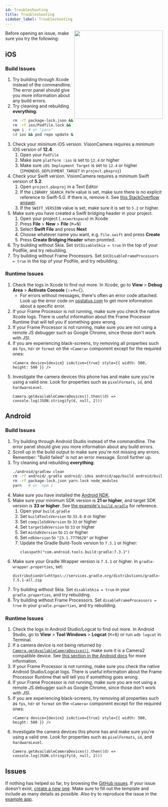 ```yaml
---
id: troubleshooting
title: Troubleshooting
sidebar_label: Troubleshooting
---
```



<div>
  <img align="right" width="283" src={useBaseUrl("img/11_back.png")} />
</div>

Before opening an issue, make sure you try the following:

## iOS

### Build Issues

1. Try building through Xcode instead of the commandline. The error panel should give you more information about any build errors.
2. Try cleaning and rebuilding **everything**:
   ```sh
   rm -rf package-lock.json && rm -rf yarn.lock && rm -rf node_modules
   rm -rf ios/Podfile.lock && rm -rf ios/Pods
   npm i  # or "yarn"
   cd ios && pod repo update && pod update && pod install
   ```
3. Check your minimum iOS version. VisionCamera requires a minimum iOS version of **12.4**.
   1. Open your `Podfile`
   2. Make sure `platform :ios` is set to `12.4` or higher
   3. Make sure `iOS Deployment Target` is set to `12.4` or higher (`IPHONEOS_DEPLOYMENT_TARGET` in `project.pbxproj`)
4. Check your Swift version. VisionCamera requires a minimum Swift version of **5.2**.
   1. Open `project.pbxproj` in a Text Editor
   2. If the `LIBRARY_SEARCH_PATH` value is set, make sure there is no explicit reference to Swift-5.0. If there is, remove it. See [this StackOverflow answer](https://stackoverflow.com/a/66281846/1123156).
   3. If the `SWIFT_VERSION` value is set, make sure it is set to `5.2` or higher.
5. Make sure you have created a Swift bridging header in your project.
   1. Open your project (`.xcworkspace`) in Xcode
   2. Press **File** > **New** > **File** (<kbd>⌘</kbd>+<kbd>N</kbd>)
   3. Select **Swift File** and press **Next**
   4. Choose whatever name you want, e.g. `File.swift` and press **Create**
   5. Press **Create Bridging Header** when promted.
6. Try building without Skia. Set `$VCDisableSkia = true` in the top of your Podfile, and try rebuilding.
7. Try building without Frame Processors. Set `$VCDisableFrameProcessors = true` in the top of your Podfile, and try rebuilding.

### Runtime Issues

1. Check the logs in Xcode to find out more. In Xcode, go to **View** > **Debug Area** > **Activate Console**  (<kbd>⇧</kbd>+<kbd>⌘</kbd>+<kbd>C</kbd>).
   * For errors without messages, there's often an error code attached. Look up the error code on [osstatus.com](https://www.osstatus.com) to get more information about a specific error.
2. If your Frame Processor is not running, make sure you check the native Xcode logs. There is useful information about the Frame Processor Runtime that will tell you if something goes wrong.
3. If your Frame Processor is not running, make sure you are not using a remote JS debugger such as Google Chrome, since those don't work with JSI.
4. If you are experiencing black-screens, try removing all properties such as `fps`, `hdr` or `format` on the `<Camera>` component except for the required ones:
   ```tsx
   <Camera device={device} isActive={true} style={{ width: 500, height: 500 }} />
   ```
5. Investigate the camera devices this phone has and make sure you're using a valid one. Look for properties such as `pixelFormats`, `id`, and `hardwareLevel`.
   ```tsx
   Camera.getAvailableCameraDevices().then((d) => console.log(JSON.stringify(d, null, 2)))
   ```

## Android

### Build Issues

1. Try building through Android Studio instead of the commandline. The error panel should give you more information about any build errors.
2. Scroll up in the build output to make sure you're not missing any errors. Remember: "Build failed" is not an error message. Scroll further up.
3. Try cleaning and rebuilding **everything**:
   ```sh
   ./android/gradlew clean
   rm -rf android/.gradle android/.idea android/app/build android/build
   rm -rf package-lock.json yarn.lock node_modules
   yarn   # or `npm i`
   ```
4. Make sure you have installed the [Android NDK](https://developer.android.com/ndk).
5. Make sure your minimum SDK version is **21 or higher**, and target SDK version is **33 or higher**. See [the example's `build.gradle`](https://github.com/mrousavy/react-native-vision-camera/blob/main/example/android/build.gradle#L5-L10) for reference.
   1. Open your `build.gradle`
   2. Set `buildToolsVersion` to `33.0.0` or higher
   3. Set `compileSdkVersion` to `33` or higher
   4. Set `targetSdkVersion` to `33` or higher
   5. Set `minSdkVersion` to `21` or higher
   6. Set `ndkVersion` to `"23.1.7779620"` or higher
   7. Update the Gradle Build-Tools version to `7.3.1` or higher:
      ```
      classpath("com.android.tools.build:gradle:7.3.1")
      ```
6. Make sure your Gradle Wrapper version is `7.5.1` or higher. In `gradle-wrapper.properties`, set:
   ```
   distributionUrl=https\://services.gradle.org/distributions/gradle-7.5.1-all.zip
   ```
7. Try building without Skia. Set `disableSkia = true` in your `gradle.properties`, and try rebuilding.
8. Try building without Frame Processors. Set `disableFrameProcessors = true` in your `gradle.properties`, and try rebuilding.

### Runtime Issues

1. Check the logs in Android Studio/Logcat to find out more. In Android Studio, go to **View** > **Tool Windows** > **Logcat** (<kbd>⌘</kbd>+<kbd>6</kbd>) or run `adb logcat` in Terminal.
2. If a camera device is not being returned by [`Camera.getAvailableCameraDevices()`](/docs/api/classes/Camera#getavailablecameradevices), make sure it is a Camera2 compatible device. See [this section in the Android docs](https://developer.android.com/reference/android/hardware/camera2/CameraDevice#reprocessing) for more information.
3. If your Frame Processor is not running, make sure you check the native Android Studio/Logcat logs. There is useful information about the Frame Processor Runtime that will tell you if something goes wrong.
4. If your Frame Processor is not running, make sure you are not using a remote JS debugger such as Google Chrome, since those don't work with JSI.
5. If you are experiencing black-screens, try removing all properties such as `fps`, `hdr` or `format` on the `<Camera>` component except for the required ones:
   ```tsx
   <Camera device={device} isActive={true} style={{ width: 500, height: 500 }} />
   ```
6. Investigate the camera devices this phone has and make sure you're using a valid one. Look for properties such as `pixelFormats`, `id`, and `hardwareLevel`.
   ```tsx
   Camera.getAvailableCameraDevices().then((d) => console.log(JSON.stringify(d, null, 2)))
   ```

## Issues

If nothing has helped so far, try browsing the [GitHub issues](https://github.com/mrousavy/react-native-vision-camera/issues?q=is%3Aissue). If your issue doesn't exist, [create a new one](https://github.com/mrousavy/react-native-vision-camera/issues/new/choose). Make sure to fill out the template and include as many details as possible. Also try to reproduce the issue in the [example app](https://github.com/mrousavy/react-native-vision-camera/blob/main/example).
